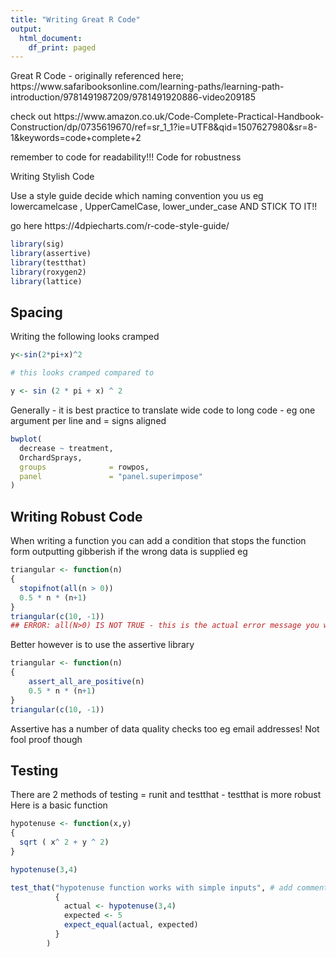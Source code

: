```yaml
---
title: "Writing Great R Code"
output:
  html_document:
    df_print: paged
---
```


Great R Code - originally referenced here; https://www.safaribooksonline.com/learning-paths/learning-path-introduction/9781491987209/9781491920886-video209185

check out https://www.amazon.co.uk/Code-Complete-Practical-Handbook-Construction/dp/0735619670/ref=sr_1_1?ie=UTF8&qid=1507627980&sr=8-1&keywords=code+complete+2

remember to code for readability!!! Code for robustness

Writing Stylish Code

Use a style guide
decide which naming convention you us
  eg lowercamelcase , UpperCamelCase, lower_under_case AND STICK TO IT!!
  
  go here https://4dpiecharts.com/r-code-style-guide/

```r
library(sig)
library(assertive)
library(testthat)
library(roxygen2)
library(lattice)
```

## Spacing

Writing the following looks cramped

```r
y<-sin(2*pi+x)^2

# this looks cramped compared to

y <- sin (2 * pi + x) ^ 2
```

Generally - it is best practice to translate wide code to long code - eg one argument per line and = signs aligned

```r
bwplot(
  decrease ~ treatment,
  OrchardSprays,
  groups              = rowpos,
  panel               = "panel.superimpose"
)

```

## Writing Robust Code
When writing a function you can add a condition that stops the function form outputting gibberish if the wrong data is supplied eg

```r
triangular <- function(n)
{
  stopifnot(all(n > 0))
  0.5 * n * (n+1)
}
triangular(c(10, -1))
## ERROR: all(N>0) IS NOT TRUE - this is the actual error message you would get

```
Better however is to use the assertive library

```r
triangular <- function(n)
{
    assert_all_are_positive(n)
    0.5 * n * (n+1)
}
triangular(c(10, -1))
```

Assertive has a number of data quality checks too eg email addresses! Not fool proof though

## Testing

There are 2 methods of testing = runit and testthat - testthat is more robust
Here is a basic function

```r
hypotenuse <- function(x,y)
{
  sqrt ( x^ 2 + y ^ 2)
}

hypotenuse(3,4)
```

```r
test_that("hypotenuse function works with simple inputs", # add comments here to state what the test is supposed to achieve
          {
            actual <- hypotenuse(3,4)
            expected <- 5
            expect_equal(actual, expected)
          }
        ) 
```

